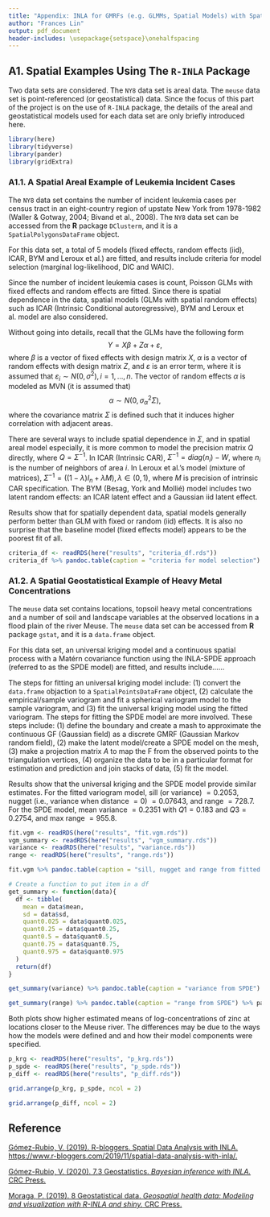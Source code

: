 ```yaml
---
title: "Appendix: INLA for GMRFs (e.g. GLMMs, Spatial Models) with Spatial Examples of Leukemia Cases and Heavy Metal Concentrations"
author: "Frances Lin"
output: pdf_document
header-includes: \usepackage{setspace}\onehalfspacing
---
```


## A1. Spatial Examples Using The `R-INLA` Package

Two data sets are considered. The `NY8` data set is areal data. The `meuse` data set is point-referenced (or geostatistical) data. Since the focus of this part of the project is on the use of `R-INLA` package, the details of the areal and geostatistical models used for each data set are only briefly introduced here. 

```r
library(here)
library(tidyverse)
library(pander)
library(gridExtra)
```

### A1.1. A Spatial Areal Example of Leukemia Incident Cases

The `NY8` data set contains the number of incident leukemia cases per census tract in an eight-country region of upstate New York from 1978-1982 (Waller & Gotway, 2004; Bivand et al., 2008). The `NY8` data set can be accessed from the **R** package `DClusterm`, and it is a `SpatialPolygonsDataFrame` object. 

For this data set, a total of 5 models (fixed effects, random effects (iid), ICAR, BYM and Leroux et al.) are fitted, and results include criteria for model selection (marginal log-likelihood, DIC and WAIC). 

Since the number of incident leukemia cases is count, Poisson GLMs with fixed effects and random effects are fitted. Since there is spatial dependence in the data, spatial models (GLMs with spatial random effects) such as ICAR (Intrinsic Conditional autoregressive), BYM and Leroux et al. model are also considered. 

Without going into details, recall that the GLMs have the following form
$$
Y = X \beta + Z \alpha + \varepsilon,
$$
where $\beta$ is a vector of fixed effects with design matrix $X$, $\alpha$ is a vector of random effects with design matrix $Z$, and $\varepsilon$ is an error term, where it is assumed that $\varepsilon_i \sim N(0, \sigma^2), i = 1,...,n$. The vector of random effects $\alpha$ is modeled as MVN (it is assumed that) 
$$
\alpha \sim N(0, \sigma^2_\alpha \Sigma), 
$$
where the covariance matrix $\Sigma$ is defined such that it induces higher correlation with adjacent areas. 

There are several ways to include spatial dependence in $\Sigma$, and in spatial areal model especially, it is more common to model the precision matrix $Q$ directly, where $Q = \Sigma^{-1}$. In ICAR (Intrinsic CAR), $\Sigma^{-1} = diag(n_i) - W,$ where $n_i$ is the number of neighbors of area $i$. In Leroux et al.'s model (mixture of matrices), $\Sigma^{-1} = {((1 - \lambda) I_n + \lambda M)}, \lambda \in (0, 1),$ where $M$ is precision of intrinsic CAR specification. The BYM (Besag, York and Mollié) model includes two latent random effects: an ICAR latent effect and a Gaussian iid latent effect. 

Results show that for spatially dependent data, spatial models generally perform better than GLM with fixed or random (iid) effects. It is also no surprise that the baseline model (fixed effects model) appears to be the poorest fit of all. 

```r
criteria_df <- readRDS(here("results", "criteria_df.rds"))
criteria_df %>% pandoc.table(caption = "criteria for model selection") %>% pander
```


### A1.2. A Spatial Geostatistical Example of Heavy Metal Concentrations 

The `meuse` data set contains locations, topsoil heavy metal concentrations and a number of soil and landscape variables at the observed locations in a flood plain of the river Meuse. The `meuse` data set can be accessed from **R** package `gstat`, and it is a `data.frame` object. 

For this data set, an universal kriging model and a continuous spatial process with a Matérn covariance function using the INLA-SPDE approach (referred to as the SPDE model) are fitted, and results include...... 

The steps for fitting an universal kriging model include: (1) convert the `data.frame` objaction to a `SpatialPointsDataFrame` object, (2) calculate the empirical/sample variogram and fit a spherical variogram model to the sample variogram, and (3) fit the universal kriging model using the fitted variogram. The steps for fitting the SPDE model are more involved. These steps include: (1) define the boundary and create a mash to approximate the continuous GF (Gaussian field) as a discrete GMRF (Gaussian Markov random field), (2) make the latent model/create a SPDE model on the mesh, (3) make a projection matrix $A$ to map the F from the observed points to the triangulation vertices, (4) organize the data to be in a particular format for estimation and prediction and join stacks of data, (5) fit the model. 

Results show that the universal kriging and the SPDE model provide similar estimates. For the fitted variogram model, sill (or variance) $= 0.2053$, nugget (i.e., variance when distance $= 0$) $= 0.07643$, and range $= 728.7$. For the SPDE model, mean variance $= 0.2351$ with $Q1 = 0.183$ and $Q3 = 0.2754$, and max range $= 955.8$. 

```r
fit.vgm <- readRDS(here("results", "fit.vgm.rds"))
vgm_summary <- readRDS(here("results", "vgm_summary.rds"))
variance <- readRDS(here("results", "variance.rds"))
range <- readRDS(here("results", "range.rds"))
```

```r
fit.vgm %>% pandoc.table(caption = "sill, nugget and range from fitted variogram") %>% pander
```

```r
# Create a function to put item in a df 
get_summary <- function(data){
  df <- tibble(
    mean = data$mean, 
    sd = data$sd, 
    quant0.025 = data$quant0.025,
    quant0.25 = data$quant0.25, 
    quant0.5 = data$quant0.5, 
    quant0.75 = data$quant0.75,
    quant0.975 = data$quant0.975
  )
  return(df)
}
```

```r
get_summary(variance) %>% pandoc.table(caption = "variance from SPDE") %>% pander
```

```r
get_summary(range) %>% pandoc.table(caption = "range from SPDE") %>% pander
```

Both plots show higher estimated means of log-concentrations of zinc at locations closer to the Meuse river. The differences may be due to the ways how the models were defined and and how their model components were specified. 

```r
p_krg <- readRDS(here("results", "p_krg.rds"))
p_spde <- readRDS(here("results", "p_spde.rds"))
p_diff <- readRDS(here("results", "p_diff.rds"))
```

```r
grid.arrange(p_krg, p_spde, ncol = 2)
```

```r
grid.arrange(p_diff, ncol = 2)
```

\newpage 

## Reference

[Gómez-Rubio, V. (2019). R-bloggers. Spatial Data Analysis with INLA. https://www.r-bloggers.com/2019/11/spatial-data-analysis-with-inla/.](https://www.r-bloggers.com/2019/11/spatial-data-analysis-with-inla/)

[Gómez-Rubio, V. (2020). 7.3 Geostatistics. *Bayesian inference with INLA.* CRC Press.](https://becarioprecario.bitbucket.io/inla-gitbook/ch-spatial.html#sec:geostats)

[Moraga, P. (2019). 8 Geostatistical data. *Geospatial health data: Modeling and visualization with R-INLA and shiny.* CRC Press.](https://www.paulamoraga.com/book-geospatial/sec-geostatisticaldatatheory.html#spatial-modeling-of-rainfall-in-paraná-brazil)